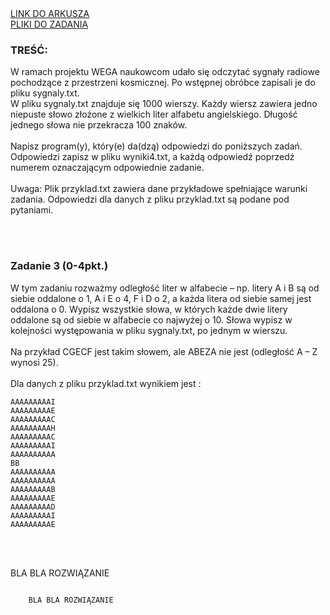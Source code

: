 
<div className="box_link"><a className="link  link_materials" target="_blank" href="https://cke.gov.pl/images/_EGZAMIN_MATURALNY_OD_2015/Arkusze_egzaminacyjne/2018/formula_od_2015/informatyka/MIN-R2_1P-182.pdf">LINK DO ARKUSZA</a>
<br/>
<a className="link  link_materials" href="http://cke.gov.pl/images/_EGZAMIN_MATURALNY_OD_2015/Arkusze_egzaminacyjne/2018/formula_od_2015/informatyka/Dane_PR2.zip">PLIKI DO ZADANIA</a>
<br/>
</div>

### TREŚĆ:
W ramach projektu WEGA naukowcom udało się odczytać sygnały radiowe pochodzące
z przestrzeni kosmicznej. Po wstępnej obróbce zapisali je do pliku sygnaly.txt.<br/>
W pliku sygnaly.txt znajduje się 1000 wierszy. Każdy wiersz zawiera jedno niepuste
słowo złożone z wielkich liter alfabetu angielskiego. Długość jednego słowa nie przekracza 100
znaków.<br/><br/>
Napisz <span className="bold">program(y)</span>, który(e) da(dzą) odpowiedzi do poniższych zadań. Odpowiedzi zapisz
w pliku wyniki4.txt, a każdą odpowiedź poprzedź numerem oznaczającym odpowiednie
zadanie.<br/><br/>
<span className="bold">Uwaga</span>: Plik przyklad.txt zawiera dane przykładowe spełniające warunki zadania.
Odpowiedzi dla danych z pliku przyklad.txt są podane pod pytaniami. 

<br/><br/>

### Zadanie 3   (0-4pkt.)
W tym zadaniu rozważmy odległość liter w alfabecie – np. litery A i B są od siebie oddalone
o 1, A i E o 4, F i D o 2, a każda litera od siebie samej jest oddalona o 0. Wypisz wszystkie
słowa, w których każde dwie litery oddalone są od siebie w alfabecie co najwyżej o 10. Słowa
wypisz w kolejności występowania w pliku sygnaly.txt, po jednym w wierszu.<br/><br/>
Na przykład CGECF jest takim słowem, ale ABEZA nie jest (odległość A – Z wynosi 25). <br/><br/>
Dla danych z pliku przyklad.txt wynikiem jest :<br/>

```
AAAAAAAAAI
AAAAAAAAAE
AAAAAAAAAC
AAAAAAAAAH
AAAAAAAAAC
AAAAAAAAAI
AAAAAAAAAA
BB
AAAAAAAAAA
AAAAAAAAAA
AAAAAAAAAB
AAAAAAAAAE
AAAAAAAAAD
AAAAAAAAAI
AAAAAAAAAE
```

<br/><br/>

<Dropdown title="PRZYKŁADOWE ROZWIĄZANIE">
    <p className={`dropdown_text`}>
        BLA BLA ROZWIĄZANIE
    </p>
</Dropdown>

<Dropdown title="PRZYKŁADOWE ROZWIĄZANIE">
    <Code>
    BLA BLA ROZWIĄZANIE
    </Code>
</Dropdown>